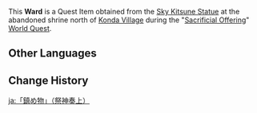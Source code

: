 {{About|the Ward retrieved during [[Sacrificial Offering]]|the Ward retrieved during ''[[A Strange Story in Konda]]''|Ward (A Strange Story in Konda)}}
{{Item Infobox
|id           = 100769
|title        = Ward
|image        = Item Ward.png
|type         = Quest Items
|description  = A ward retrieved from within the [[Sky Kitsune Statue|kitsune-shaped sculpture]] within the abandoned shrine north of [[Konda Village]].<br />
According to [[Hanachirusato]], these wards are required to conduct rites of purification.
|description2 = A mysterious object retrieved from a fox-shaped statue.
|source1      = [[Sacrificial Offering]]
}}
This '''Ward''' is a Quest Item obtained from the [[Sky Kitsune Statue]] at the abandoned shrine north of [[Konda Village]] during the "[[Sacrificial Offering]]" [[World Quest]].

==Other Languages==
{{Transclude|Ward (A Strange Story in Konda)|Other Languages}}

==Change History==
{{Change History|2.0}}

[[ja:「鎮め物」（祭神奏上）]]